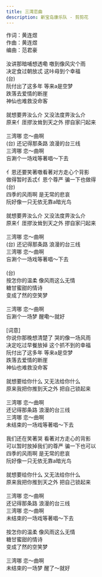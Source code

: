 ```yaml
---
title: 三湾恋曲
description: 新宝岛康乐队 - 剪剪花
---
```


作词：黄连煜<br />作曲：黄连煜<br />编曲：范君豪<br /><br />汝讲那暗哺想透嘞 噭到像风灾个雨<br />决定食过朝放忒 这咔毋到个幸福<br />(台)<br />阮付出了这多年 等来a是空梦<br />跌落去爱情的断崖<br />神仙也难救没命客<br /><br />就想要畀汝么介 又没法度畀汝么介<br />原来亻厓摎汝耸到天之外 摎自家闩起来<br /><br />三湾哪 恋～曲啊<br />(台) 还记得那条路 浪漫的台三线<br />三湾哪 恋～曲啊<br />吂涮个一场戏等著唱～下去<br /><br />亻恩还要笑著噭看著对方走心个背影<br />做得暂时丢忒亻恩个尊严 骗一下也做得<br />(台)<br />四季的风雨啊 是无常的悲哀<br />阮好像一只无依无靠a暗光鸟<br /><br />就想要畀汝么介 又没法度畀汝么介<br />原来亻厓摎汝耸到天之外 摎自家闩起来<br /><br />三湾哪 恋～曲啊<br />(台) 还记得那条路 浪漫的台三线<br />三湾哪 恋～曲啊<br />吂涮个一场戏等著唱～下去<br /><br />(台)<br />按怎你的温柔 像风雨这么无情<br />糖甘蜜甜的情诗<br />变成了然的空笑梦<br /><br />三湾哪 恋～曲啊<br />吂涮个一场梦 醒嘞～就好<br /><br />[词意]<br />你说你那晚想清楚了 哭的像一场风雨<br />决定吃过早餐放掉 这个抓不到的幸福<br />阮付出了这多年 等来a是空梦<br />跌落去爱情的断崖<br />神仙也难救没命客<br /><br />就想要给你什么 又无法给你什么<br />原来我把你推到天之外 把自己锁起来<br /><br />三湾哪 恋～曲啊<br />还记得那条路 浪漫的台三线<br />三湾哪 恋～曲啊<br />未结束的一场戏等著唱～下去<br /><br />我们还在笑著哭 看著对方走心的背影<br />可以暂时放掉我们的尊严 骗一下也可以<br />四季的风雨啊 是无常的悲哀<br />阮好像一只无依无靠a暗光鸟<br /><br />就想要给你什么 又无法给你什么<br />原来我把你推到天之外 把自己锁起来<br /><br />三湾哪 恋～曲啊<br />还记得那条路 浪漫的台三线<br />三湾哪 恋～曲啊<br />未结束的一场戏等著唱～下去<br /><br />按怎你的温柔 像风雨这么无情<br />糖甘蜜甜的情诗<br />变成了然的空笑梦<br /><br />三湾哪 恋～曲啊<br />未结束的一场梦 醒了～就好